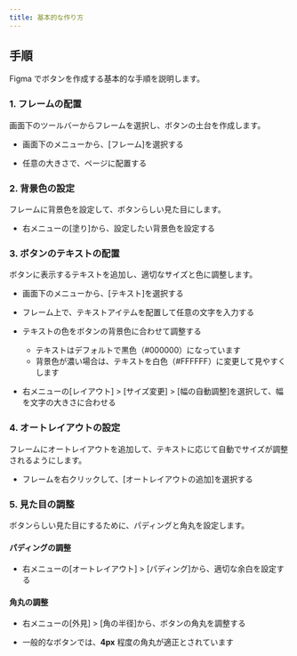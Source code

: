 ```yaml
---
title: 基本的な作り方
---
```


## 手順

Figma でボタンを作成する基本的な手順を説明します。

### 1. フレームの配置

画面下のツールバーからフレームを選択し、ボタンの土台を作成します。

- 画面下のメニューから、[フレーム]を選択する

  <DocumentImage src="/img/ui/menu-frame-select.png" alt="フレームメニュー" />

- 任意の大きさで、ページに配置する

  <DocumentImage
    src="/img/button/01/frame-creation/empty.png"
    alt="空のフレーム"
  />

### 2. 背景色の設定

フレームに背景色を設定して、ボタンらしい見た目にします。

- 右メニューの[塗り]から、設定したい背景色を設定する

  <DocumentImage src="/img/ui/menu-fill.png" alt="塗りメニュー" />

  <DocumentImage
    src="/img/button/01/frame-fill/filled.png"
    alt="塗りが設定されたフレーム"
  />

### 3. ボタンのテキストの配置

ボタンに表示するテキストを追加し、適切なサイズと色に調整します。

- 画面下のメニューから、[テキスト]を選択する

  <DocumentImage src="/img/ui/menu-text.png" alt="テキストメニュー" />

- フレーム上で、テキストアイテムを配置して任意の文字を入力する

  <DocumentImage
    src="/img/button/01/text-input/input.png"
    alt="テキストを入力"
  />

- テキストの色をボタンの背景色に合わせて調整する

  - テキストはデフォルトで黒色（#000000）になっています
  - 背景色が濃い場合は、テキストを白色（#FFFFFF）に変更して見やすくします

  <DocumentImage
    src="/img/button/01/text-color/before.png"
    alt="デフォルトの黒色テキスト"
  />

  <DocumentImage
    src="/img/button/01/text-color/after.png"
    alt="白色に変更されたテキスト"
  />

  <DocumentImage
    src="/img/button/01/text-input/completed.png"
    alt="色が調整されたテキスト"
  />

- 右メニューの[レイアウト] > [サイズ変更] > [幅の自動調整]を選択して、幅を文字の大きさに合わせる

  <DocumentImage src="/img/ui/menu-layout-autowidth.png" alt="幅の自動調整" />

  <DocumentImage
    src="/img/button/01/text-autowidth/completed.png"
    alt="テキストの幅を自動調整したボタン"
  />

### 4. オートレイアウトの設定

フレームにオートレイアウトを追加して、テキストに応じて自動でサイズが調整されるようにします。

- フレームを右クリックして、[オートレイアウトの追加]を選択する

  <DocumentImage
    src="/img/ui/menu-autolayout-add.png"
    alt="オートレイアウトの追加メニュー"
  />

  <DocumentImage
    src="/img/button/01/autolayout/completed.png"
    alt="オートレイアウトが設定されたボタン"
  />

### 5. 見た目の調整

ボタンらしい見た目にするために、パディングと角丸を設定します。

#### パディングの調整

- 右メニューの[オートレイアウト] > [パディング]から、適切な余白を設定する

  <DocumentImage
    src="/img/button/01/padding/panel.png"
    alt="パディングパネル"
  />

  <DocumentImage
    src="/img/button/01/padding/completed.png"
    alt="パディングが設定されたボタン"
  />

#### 角丸の調整

- 右メニューの[外見] > [角の半径]から、ボタンの角丸を調整する
- 一般的なボタンでは、**4px** 程度の角丸が適正とされています

  <DocumentImage src="/img/ui/panel-appearance.png" alt="外見メニュー" />

  <DocumentImage
    src="/img/button/01/corner-radius/completed.png"
    alt="角丸が設定されたボタン"
  />
